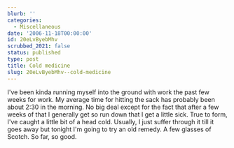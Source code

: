 ```yaml
---
blurb: ''
categories:
  - Miscellaneous
date: '2006-11-18T00:00:00'
id: 20eLvByebMhv
scrubbed_2021: false
status: published
type: post
title: Cold medicine
slug: 20eLvByebMhv--cold-medicine
---
```


I've been kinda running myself into the ground with work the past
few weeks for work. My average time for hitting the sack has
probably been about 2:30 in the morning. No big deal except for the
fact that after a few weeks of that I generally get so run down
that I get a little sick. True to form, I've caught a little bit of
a head cold. Usually, I just suffer through it till it goes away
but tonight I'm going to try an old remedy. A few glasses of
Scotch. So far, so good.
